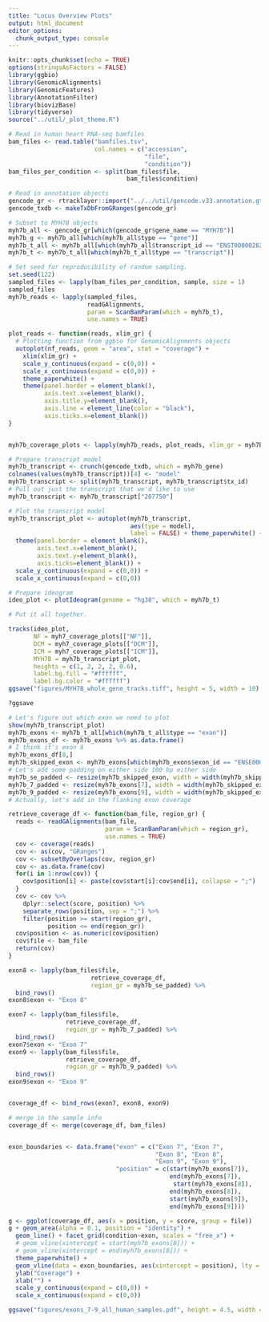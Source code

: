 ```yaml
---
title: "Locus Overview Plots"
output: html_document
editor_options: 
  chunk_output_type: console
---
```


```r
knitr::opts_chunk$set(echo = TRUE)
options(stringsAsFactors = FALSE)
library(ggbio)
library(GenomicAlignments)
library(GenomicFeatures)
library(AnnotationFilter)
library(biovizBase)
library(tidyverse)
source("../util/_plot_theme.R")
```

```r
# Read in human heart RNA-seq bamfiles
bam_files <- read.table("bamfiles.tsv",
                        col.names = c("accession",
                                      "file",
                                      "condition"))
bam_files_per_condition <- split(bam_files$file,
                                 bam_files$condition)

# Read in annotation objects
gencode_gr <- rtracklayer::import("../../util/gencode.v33.annotation.gtf")
gencode_txdb <- makeTxDbFromGRanges(gencode_gr)

# Subset to MYH7B objects
myh7b_all <- gencode_gr[which(gencode_gr$gene_name == "MYH7B")]
myh7b_g <- myh7b_all[which(myh7b_all$type == "gene")]
myh7b_t_all <- myh7b_all[which(myh7b_all$transcript_id == "ENST00000262873.12")]
myh7b_t <- myh7b_t_all[which(myh7b_t_all$type == "transcript")]
```

```r
# Set seed for reproducibility of random sampling.
set.seed(122)
sampled_files <- lapply(bam_files_per_condition, sample, size = 1)
sampled_files
myh7b_reads <- lapply(sampled_files, 
                      readGAlignments, 
                      param = ScanBamParam(which = myh7b_t),
                      use.names = TRUE)

plot_reads <- function(reads, xlim_gr) {
  # Plotting function from ggbio for GenomicAlignments objects
  autoplot(nf_reads, geom = "area", stat = "coverage") + 
    xlim(xlim_gr) + 
    scale_y_continuous(expand = c(0,0)) + 
    scale_x_continuous(expand = c(0,0)) +
    theme_paperwhite() +
    theme(panel.border = element_blank(),
          axis.text.x=element_blank(),
          axis.title.y=element_blank(),
          axis.line = element_line(color = "black"),
          axis.ticks.x=element_blank()) 
}


myh7b_coverage_plots <- lapply(myh7b_reads, plot_reads, xlim_gr = myh7b_t)
```



```r

# Prepare transcript model
myh7b_transcript <- crunch(gencode_txdb, which = myh7b_gene)
colnames(values(myh7b_transcript))[4] <- "model"
myh7b_transcript <- split(myh7b_transcript, myh7b_transcript$tx_id)
# Pull out just the transcript that we'd like to use
myh7b_transcript <- myh7b_transcript["207750"]

# Plot the transcript model
myh7b_transcript_plot <- autoplot(myh7b_transcript, 
                                  aes(type = model), 
                                  label = FALSE) + theme_paperwhite() +
  theme(panel.border = element_blank(),
        axis.text.x=element_blank(),
        axis.text.y=element_blank(),
        axis.ticks=element_blank()) +
  scale_y_continuous(expand = c(0,0)) + 
  scale_x_continuous(expand = c(0,0)) 

# Prepare ideogram 
ideo_plot <- plotIdeogram(genome = "hg38", which = myh7b_t)

```


```r
# Put it all together.

tracks(ideo_plot,
       NF = myh7_coverage_plots[["NF"]], 
       DCM = myh7_coverage_plots[["DCM"]], 
       ICM = myh7_coverage_plots[["ICM"]], 
       MYH7B = myh7b_transcript_plot, 
       heights = c(1, 2, 2, 2, 0.6),
       label.bg.fill = "#ffffff",
       label.bg.color = "#ffffff") 
ggsave("figures/MYH7B_whole_gene_tracks.tiff", height = 5, width = 10)

?ggsave
```

```r
# Let's figure out which exon we need to plot
show(myh7b_transcript_plot)
myh7b_exons <- myh7b_t_all[which(myh7b_t_all$type == "exon")]
myh7b_exons_df <- myh7b_exons %>% as.data.frame()
# I think it's exon 8
myh7b_exons_df[8,]
myh7b_skipped_exon <- myh7b_exons[which(myh7b_exons$exon_id == "ENSE00000860157.1")]
# Let's add some padding on either side 100 bp either side
myh7b_se_padded <- resize(myh7b_skipped_exon, width = width(myh7b_skipped_exon)+50*2, fix = "center")
myh7b_7_padded <- resize(myh7b_exons[7], width = width(myh7b_skipped_exon)+50*2, fix = "center")
myh7b_9_padded <- resize(myh7b_exons[9], width = width(myh7b_skipped_exon)+50*2, fix = "center")
# Actually, let's add in the flanking exon coverage
```


```r


retrieve_coverage_df <- function(bam_file, region_gr) {
  reads <- readGAlignments(bam_file,
                           param = ScanBamParam(which = region_gr),
                           use.names = TRUE)
  cov <- coverage(reads)
  cov <- as(cov, "GRanges")
  cov <- subsetByOverlaps(cov, region_gr)
  cov <- as.data.frame(cov)
  for(i in 1:nrow(cov)) {
    cov$position[i] <- paste(cov$start[i]:cov$end[i], collapse = ";")
  }
  cov <- cov %>% 
    dplyr::select(score, position) %>%
    separate_rows(position, sep = ";") %>%
    filter(position >= start(region_gr),
           position <= end(region_gr))
  cov$position <- as.numeric(cov$position)
  cov$file <- bam_file
  return(cov)
}

exon8 <- lapply(bam_files$file, 
                       retrieve_coverage_df, 
                       region_gr = myh7b_se_padded) %>%
  bind_rows()
exon8$exon <- "Exon 8"

exon7 <- lapply(bam_files$file, 
                retrieve_coverage_df, 
                region_gr = myh7b_7_padded) %>%
  bind_rows()
exon7$exon <- "Exon 7"
exon9 <- lapply(bam_files$file, 
                retrieve_coverage_df, 
                region_gr = myh7b_9_padded) %>%
  bind_rows()
exon9$exon <- "Exon 9"


coverage_df <- bind_rows(exon7, exon8, exon9)

# merge in the sample info 
coverage_df <- merge(coverage_df, bam_files)


exon_boundaries <- data.frame("exon" = c("Exon 7", "Exon 7", 
                                         "Exon 8", "Exon 8", 
                                         "Exon 9", "Exon 9"),
                              "position" = c(start(myh7b_exons[7]),
                                             end(myh7b_exons[7]),
                                              start(myh7b_exons[8]),
                                             end(myh7b_exons[8]),
                                             start(myh7b_exons[9]),
                                             end(myh7b_exons[9])))

g <- ggplot(coverage_df, aes(x = position, y = score, group = file))
g + geom_area(alpha = 0.1, position = "identity") + 
  geom_line() + facet_grid(condition~exon, scales = "free_x") + 
  # geom_vline(xintercept = start(myh7b_exons[8])) +
  # geom_vline(xintercept = end(myh7b_exons[8])) + 
  theme_paperwhite() + 
  geom_vline(data = exon_boundaries, aes(xintercept = position), lty = 2) + 
  ylab("Coverage") + 
  xlab("") +
  scale_y_continuous(expand = c(0,0)) + 
  scale_x_continuous(expand = c(0,0))

ggsave("figures/exons_7-9_all_human_samples.pdf", height = 4.5, width = 6)
```


